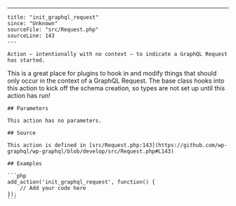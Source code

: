 ---
    title: "init_graphql_request"
    since: "Unknown"
    sourceFile: "src/Request.php"
    sourceLine: 143
    ---
    
    Action – intentionally with no context – to indicate a GraphQL Request has started.
This is a great place for plugins to hook in and modify things that should only
occur in the context of a GraphQL Request. The base class hooks into this action to
kick off the schema creation, so types are not set up until this action has run!
    
    ## Parameters
    
    This action has no parameters.
    
    ## Source

    This action is defined in [src/Request.php:143](https://github.com/wp-graphql/wp-graphql/blob/develop/src/Request.php#L143)

    ## Examples

    ```php
    add_action('init_graphql_request', function() {
        // Add your code here
    });
    ```
    